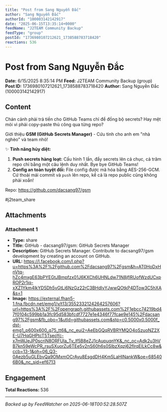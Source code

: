 ```yaml
---
title: "Post from Sang Nguyễn Đắc"
author: "Sang Nguyễn Đắc"
authorId: "100003142142917"
date: "2025-06-15T13:35:14+0000"
feedName: "J2TEAM Community Backup"
feedType: "group"
postId: "1736980107212621_1738588783718420"
reactions: 536
---
```


# Post from Sang Nguyễn Đắc

**Date:** 6/15/2025 8:35:14 PM
**Feed:** J2TEAM Community Backup (group)
**Post ID:** 1736980107212621_1738588783718420
**Author:** Sang Nguyễn Đắc (100003142142917)

## Content

Chán cảnh phải trả tiền cho GitHub Teams chỉ để đồng bộ secrets? Hay mệt mỏi vì phải copy-paste thủ công qua từng repo?

Giới thiệu **GSM (GitHub Secrets Manager)** - Cứu tinh cho anh em "nhà nghèo" và team nhỏ!

✨ **Tính năng hủy diệt:**
1. **Push secrets hàng loạt:** Cấu hình 1 lần, đẩy secrets lên cả chục, cả trăm repo chỉ bằng một câu lệnh duy nhất. Bye bye GitHub Teams!
2. **Config an toàn tuyệt đối:** File config được mã hóa bằng AES-256-GCM. Cứ thoải mái commit và `push` lên repo, kể cả là repo public cũng không phải xoắn!

Repo: https://github.com/dacsang97/gsm

#j2team_share

## Attachments

### Attachment 1
- **Type:** share
- **Title:** GitHub - dacsang97/gsm: GitHub Secrets Manager
- **Description:** GitHub Secrets Manager. Contribute to dacsang97/gsm development by creating an account on GitHub.
- **URL:** https://l.facebook.com/l.php?u=https%3A%2F%2Fgithub.com%2Fdacsang97%2Fgsm&h=AT0HoDxHnVtq-hZc4mxgE63bPYEGtJBmpfzx01J6KXCh6UHNLdw71N8jflRUofWzdUCxpROP2r1iq-xXZ1Ykm4lkYD5Dh5vGtLi6NzGz22rC3BHdIvYJwwQOtkP4DTow3C5hXA&s=1
- **Image:** https://external.fhan5-1.fna.fbcdn.net/emg1/v/t13/3552332124264257606?url=https%3A%2F%2Fopengraph.githubassets.com%2F1ebcc74219bd47f0104c599bb1a3fc95d583bfcdf7727e1e4346f77fcae9e145%2Fdacsang97%2Fgsm&fb_obo=1&utld=githubassets.com&stp=c0.5000x0.5000f_dst-emg1_p600x600_q75_tt6&_nc_eui2=AeEbGQqRVBRYMQO4oSzuoNZ2XE-U7HqGHPtcT5TseoYc-x7mWJeJP0scriN8ORFUla_Tv_lf5B8eZJ1cAupuqnYK&_nc_oc=Adk2u3hVB7kn59eWcPR_rsuSXuorZu6TEe5v2nS60h6s0SlbzXqzj62fIrqElLkCc8w&ccb=13-1&oh=06_Q3-0Aezb5uGLEbvQa9OMxmOCrAyu8EsgdDH4Km5LaHINankW&oe=685406B0&_nc_sid=ef6713

## Engagement

**Total Reactions:** 536

---
*Backed up by FeedWatcher on 2025-06-18T00:52:28.507Z*
